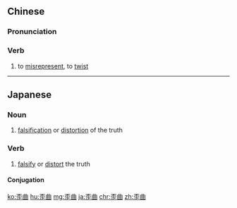 ==Chinese==
{{zh-forms}}

===Pronunciation===
{{zh-pron
|m=wāiqū
|c=waai1 kuk1
|h=pfs=vâi-khiuk
|mn=oai-khiok
|ma=Zh-waiqu.ogg
|cat=v
}}

===Verb===
{{zh-verb}}

# to [[misrepresent]], to [[twist]]

----

==Japanese==
{{ja-kanjitab|わい|きょく|yomi=on}}

===Noun===
{{ja-noun|わいきょく}}

# [[falsification]] or [[distortion]] of the truth

===Verb===
{{ja-verb-suru|tr=trans|わいきょく}}

# [[falsify]] or [[distort]] the truth

====Conjugation====
{{ja-suru|わいきょく}}

[[ko:歪曲]]
[[hu:歪曲]]
[[mg:歪曲]]
[[ja:歪曲]]
[[chr:歪曲]]
[[zh:歪曲]]